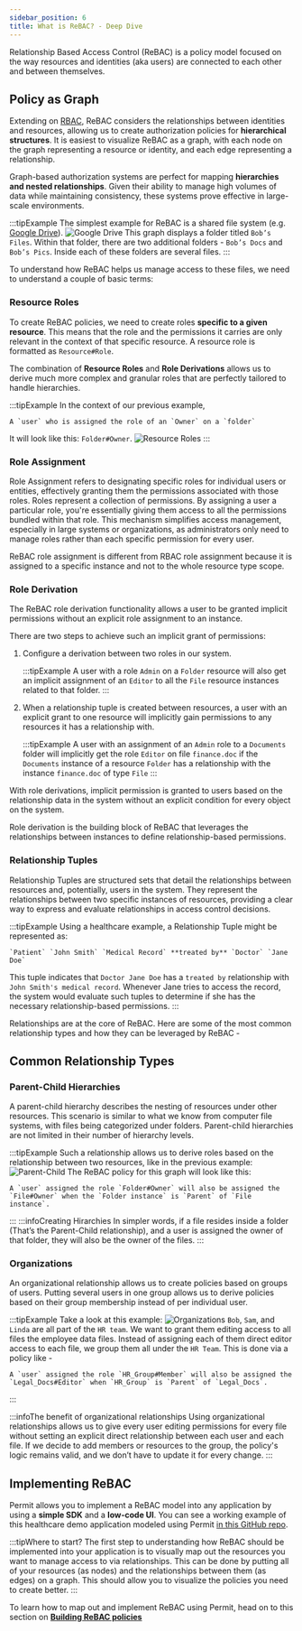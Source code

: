 ```yaml
---
sidebar_position: 6
title: What is ReBAC? - Deep Dive
---
```


Relationship Based Access Control (ReBAC) is a policy model focused on the way resources and identities (aka users) are connected to each other and between themselves.

## Policy as Graph

Extending on [RBAC](/how-to/build-policies/rbac/overview), ReBAC considers the relationships between identities and resources,
allowing us to create authorization policies for **hierarchical structures**.
It is easiest to visualize ReBAC as a graph, with each node on the graph representing a resource or identity,
and each edge representing a relationship.

Graph-based authorization systems are perfect for mapping **hierarchies and nested relationships**.
Given their ability to manage high volumes of data while maintaining consistency,
these systems prove effective in large-scale environments.

:::tipExample
The simplest example for ReBAC is a shared file system (e.g. [Google Drive](/modeling/google-drive)).
![Google Drive](/ui-videos/rebac/1.png)
This graph displays a folder titled `Bob’s Files`. Within that folder, there are two additional folders - `Bob’s Docs` and `Bob’s Pics`. Inside each of these folders are several files.
:::

To understand how ReBAC helps us manage access to these files, we need to understand a couple of basic terms:

### Resource Roles

To create ReBAC policies, we need to create roles **specific to a given resource**. This means that the role and the permissions it carries are only relevant in the context of that specific resource.
A resource role is formatted as `Resource#Role`.

The combination of **Resource Roles** and **Role Derivations** allows us to derive much more complex and granular roles that are perfectly tailored to handle hierarchies.

:::tipExample
In the context of our previous example,

```
A `user` who is assigned the role of an `Owner` on a `folder`
```

It will look like this: `Folder#Owner`.
![Resource Roles](/ui-videos/rebac/2.png)
:::

### Role Assignment

Role Assignment refers to designating specific roles for individual users or entities, effectively granting them the permissions associated with those roles.
Roles represent a collection of permissions. By assigning a user a particular role, you're essentially giving them access to all the permissions bundled within that role.
This mechanism simplifies access management, especially in large systems or organizations, as administrators only need to manage roles rather than each specific permission for every user.

ReBAC role assignment is different from RBAC role assignment because it is assigned to a specific instance and not to the whole resource type scope.

### Role Derivation
The ReBAC role derivation functionality allows a user to be granted implicit permissions without an explicit role assignment to an instance.

There are two steps to achieve such an implicit grant of permissions:
1. Configure a derivation between two roles in our system.
    
    :::tipExample
    A user with a role `Admin` on a `Folder` resource will also get an implicit assignment of an `Editor` to all the `File` resource instances related to that folder.
    :::
2. When a relationship tuple is created between resources, a user with an explicit grant to one resource will implicitly gain permissions to any resources it has a relationship with.
    
    :::tipExample
    A user with an assignment of an `Admin` role to a `Documents` folder will implicitly get the role `Editor` on file `finance.doc` if the `Documents` instance of a resource `Folder` has a relationship with the instance `finance.doc` of type `File`
    :::

With role derivations, implicit permission is granted to users based on the relationship data in the system without an explicit condition for every object on the system.

Role derivation is the building block of ReBAC that leverages the relationships between instances to define relationship-based permissions.

### Relationship Tuples

Relationship Tuples are structured sets that detail the relationships between resources and, potentially, users in the system.
They represent the relationships between two specific instances of resources, providing a clear way to express and evaluate relationships in access control decisions.

:::tipExample
Using a healthcare example, a Relationship Tuple might be represented as:

```
`Patient` `John Smith` `Medical Record` **treated by** `Doctor` `Jane Doe`
```

This tuple indicates that `Doctor Jane Doe` has a `treated by` relationship with `John Smith's medical record`. Whenever Jane tries to access the record, the system would evaluate such tuples to determine if she has the necessary relationship-based permissions.
:::

Relationships are at the core of ReBAC. Here are some of the most common relationship types and how they can be leveraged by ReBAC -

## Common Relationship Types

### Parent-Child Hierarchies

A parent-child hierarchy describes the nesting of resources under other resources. This scenario is similar to what we know from computer file systems, with files being categorized under folders. Parent-child hierarchies are not limited in their number of hierarchy levels.

:::tipExample
Such a relationship allows us to derive roles based on the relationship between two resources, like in the previous example:
![Parent-Child](/ui-videos/rebac/3.png)
The ReBAC policy for this graph will look like this:

```
A `user` assigned the role `Folder#Owner` will also be assigned the `File#Owner` when the `Folder instance` is `Parent` of `File instance`.
```

:::
:::infoCreating Hirarchies
In simpler words, if a file resides inside a folder (That’s the Parent-Child relationship), and a user is assigned the owner of that folder, they will also be the owner of the files.
:::

### Organizations

An organizational relationship allows us to create policies based on groups of users. Putting several users in one group allows us to derive policies based on their group membership instead of per individual user.

:::tipExample
Take a look at this example:
![Organizations](/ui-videos/rebac/4.png)
`Bob`, `Sam`, and `Linda` are all part of the `HR team`. We want to grant them editing access to all files the employee data files. Instead of assigning each of them direct editor access to each file,
we group them all under the `HR Team`. This is done via a policy like -

```
A `user` assigned the role `HR_Group#Member` will also be assigned the `Legal_Docs#Editor` when `HR_Group` is `Parent` of `Legal_Docs`.
```

:::

:::infoThe benefit of organizational relationships
Using organizational relationships allows us to give every user editing permissions for every file without setting an explicit direct relationship between each user and each file.
If we decide to add members or resources to the group, the policy's logic remains valid, and we don’t have to update it for every change.
:::

## Implementing ReBAC

Permit allows you to implement a ReBAC model into any application by using a **simple SDK** and a **low-code UI**.
You can see a working example of this healthcare demo application modeled using Permit [in this GitHub repo](https://github.com/permitio/Galactic-Health-Corporation).

:::tipWhere to start?
The first step to understanding how ReBAC should be implemented into your application is to visually map out the resources you want to manage access to via relationships.
This can be done by putting all of your resources (as nodes) and the relationships between them (as edges) on a graph. This should allow you to visualize the policies you need to create better.
:::

To learn how to map out and implement ReBAC using Permit, head on to this section on **[Building ReBAC policies](/how-to/build-policies/rebac/building-rebac-policies)**
